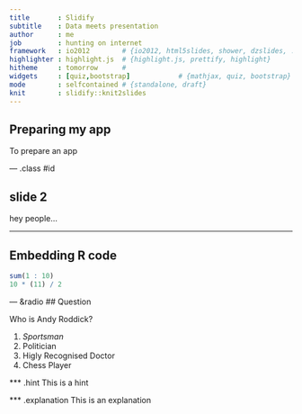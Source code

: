 ```yaml
---
title       : Slidify
subtitle    : Data meets presentation
author      : me
job         : hunting on internet
framework   : io2012        # {io2012, html5slides, shower, dzslides, ...}
highlighter : highlight.js  # {highlight.js, prettify, highlight}
hitheme     : tomorrow      # 
widgets     : [quiz,bootstrap]            # {mathjax, quiz, bootstrap}
mode        : selfcontained # {standalone, draft}
knit        : slidify::knit2slides
---
```


## Preparing my app
To prepare an app 

--- .class #id 

## slide 2
hey people...

---

## Embedding R code

```r
sum(1 : 10)
10 * (11) / 2
```

--- &radio
## Question 

Who is Andy Roddick?

1. _Sportsman_
2. Politician
3. Higly Recognised Doctor
4. Chess Player

*** .hint 
This is a hint

*** .explanation
This is an explanation
